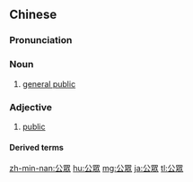 {{also|公衆|公众}}
==Chinese==
{{zh-forms|s=公众}}

===Pronunciation===
{{zh-pron
|m=gōngzhòng
|c=gung1 zung3
|cat=n,a
}}

===Noun===
{{zh-noun}}

# [[general public]]

===Adjective===
{{zh-adj}}

# [[public]]

====Derived terms====
{{zh-der|公眾人物}}

[[zh-min-nan:公眾]]
[[hu:公眾]]
[[mg:公眾]]
[[ja:公眾]]
[[tl:公眾]]